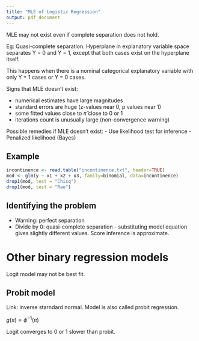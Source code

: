 ```yaml
---
title: "MLE of Logistic Regression"
output: pdf_document
---
```


MLE may not exist even if complete separation does not hold.

Eg: Quasi-complete separation. Hyperplane in explanatory variable space separates Y = 0 and Y = 1, except that both cases exist on the hyperplane itself.

This happens when there is a nominal categorical explanatory variable with only Y = 1 cases or Y = 0 cases.

Signs that MLE doesn't exist:

- numerical estimates have large magnitudes
- standard errors are huge (z-values near 0, p values near 1)
- some fitted  values close to $\hat\pi$ close to 0 or 1
- iterations count is unusually large (non-convergence warning)

Possible remedies if MLE doesn't exist:
- Use likelihood test for inference
- Penalized likelihood (Bayes)

## Example

```r
incontinence <- read.table("incontinence.txt", header=TRUE)
mod <- glm(y ~ x1 + x2 + x3, family=binomial, data=incontinence)
drop1(mod, test = "Chisq")
drop1(mod, test = "Rao")
```

## Identifying the problem

- Warning: perfect separation
- Divide by 0: quasi-complete separation - substituting model equation gives slightly different values. Score inference is approximate.

# Other binary regression models

Logit model may not be best fit.

## Probit model

Link: inverse starndard normal. Model is also called probit regression.

$g(\pi)=\phi^{-1}(\pi)$

Logit converges to 0 or 1 slower than probit.
